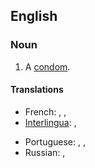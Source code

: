 ==English==

===Noun===
{{en-noun|sg=[[french]] [[letter]]}}

# {{idiomatic|euphemism}} A [[condom]].

====Translations====
{{trans-top|a condom}}
* French: {{t+|fr|préservatif|{m}}, {{t+|fr|capote anglaise|f}}, {{t+|fr|condom|m}}
* [[Interlingua]]: {{rfc-tbot}}{{t-|ia|preservativo|xs=Interlingua}}, {{t-|ia|condom|xs=Interlingua}}
{{trans-mid}}
* Portuguese: {{t+|pt|preservativo|m}}, {{t|pt|camisa-de-vênu|f}}, {{t|pt|camisinha|f}}
* Russian: {{t+|ru|кондом|m}}, {{t+|ru|презерватив|m}}
{{trans-bottom}}